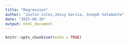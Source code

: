 ```yaml
---
title: "Regression"
author: "Justin Coles,Jessy Garcia, Joseph Salamante"
date: "2025-06-30"
output: html_document
---
```


```r
knitr::opts_chunk$set(echo = TRUE)
```

